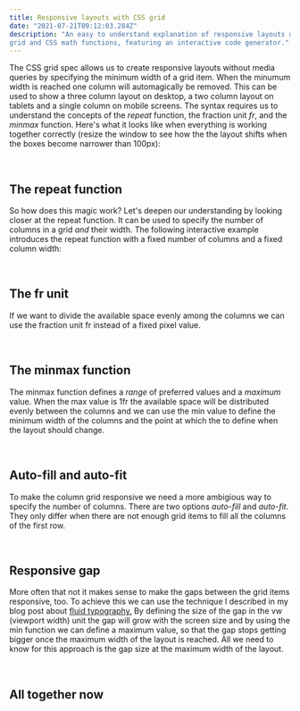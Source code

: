 ```yaml
---
title: Responsive layouts with CSS grid
date: "2021-07-21T09:12:03.284Z"
description: "An easy to understand explanation of responsive layouts using css 
grid and CSS math functions, featuring an interactive code generator."
---
```



The CSS grid spec allows us to create responsive layouts without media queries by
specifying the minimum width of a grid item. When the minumum width is reached one
column will automagically be removed. This can be used to show a three column layout
on desktop, a two column layout on tablets and a single column on mobile screens.
The syntax requires us to understand the concepts of the _repeat_ function, the
fraction unit _fr_, and the _minmax_ function. Here's what it looks like when
everything is working together correctly (resize the window to see how the the
layout shifts when the boxes become narrower than 100px):

<br />
<InteractiveGrid
  nrOfItems={6}
  gridStyle={{ gridTemplateColumns: `repeat(auto-fill, minmax(100px, 1fr))` }}
/>

## The repeat function

So how does this magic work? Let's deepen our understanding by looking closer at the
repeat function. It can be used to specify the number of columns in a
grid _and_ their width. The following interactive example introduces the repeat
function with a fixed number of columns and a fixed column width:

<br />
<FixedSizeColumns />

## The fr unit

If we want to divide the available space evenly among the columns we can use the
fraction unit fr instead of a fixed pixel value.

<br />
<Responsive1FrColumns />

## The minmax function

The minmax function defines a _range_ of preferred values and a _maximum_ value.
When the max value is 1fr the available space will be distributed evenly between
the columns and we can use the min value to define the minimum width of the columns
and the point at which the to define when the layout should change.

<br />
<ResponsiveGridGenerator />

## Auto-fill and auto-fit

To make the column grid responsive we need a more ambigious way to specify the number
of columns. There are two options _auto-fill_ and _auto-fit_.
They only differ when there are not enough grid items to fill all the columns of the
first row.

<br />
<ResponsiveAutoFillFit />

## Responsive gap

More often that not it makes sense to make the gaps between the grid items responsive,
too. To achieve this we can use the technique I described in my blog post about
[fluid typography.](/fluid-typography) By defining the size of the gap in the
vw (viewport width) unit the gap will grow with the screen size and by using the
min function we can define a maximum value, so that the gap stops getting bigger
once the maximum width of the layout is reached. All we need to know for this
approach is the gap size at the maximum width of the layout.

<br />
<MinFnGapSize />

## All together now

<br />
<AllTogether />
